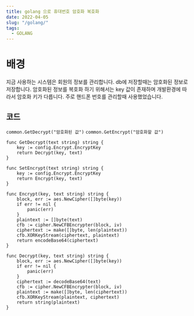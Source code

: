 ```yaml
---
title: golang 으로 휴대번호 암호화 복호화
date: 2022-04-05
slug: "/golang/"
tags:
  - GOLANG
---
```


# 배경
지금 사용하는 시스템은 회원의 정보를 관리합니다.
db에 저장할때는 암호화된 정보로 저장합니다.
암호화된 정보를 복호화 하기 위해서는 key 값이 존재하며
개발환경에 따라서 암호화 키가 다릅니다.
주로 핸드폰 번호를 관리할때 사용했었습니다.

## 코드
`common.GetDecrypt("암호화된 값")`
`common.GetEncrypt("암호화할 값")`

```
func GetDecrypt(text string) string {
	key := config.Encrypt.EncryptKey
	return Decrypt(key, text)
}

func SetEncrypt(text string) string {
	key := config.Encrypt.EncryptKey
	return Encrypt(key, text)
}

func Encrypt(key, text string) string {
	block, err := aes.NewCipher([]byte(key))
	if err != nil {
		panic(err)
	}
	plaintext := []byte(text)
	cfb := cipher.NewCFBEncrypter(block, iv)
	ciphertext := make([]byte, len(plaintext))
	cfb.XORKeyStream(ciphertext, plaintext)
	return encodeBase64(ciphertext)
}

func Decrypt(key, text string) string {
	block, err := aes.NewCipher([]byte(key))
	if err != nil {
		panic(err)
	}
	ciphertext := decodeBase64(text)
	cfb := cipher.NewCFBEncrypter(block, iv)
	plaintext := make([]byte, len(ciphertext))
	cfb.XORKeyStream(plaintext, ciphertext)
	return string(plaintext)
}
```




